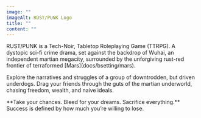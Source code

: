 ```yaml
---
image: ""
imageAlt: RUST/PUNK Logo
title: ""
content: ""
---
```


<div class="text-justify">
RUST/PUNK is a Tech-Noir, Tabletop Roleplaying Game (TTRPG). A dystopic sci-fi crime drama, set against the backdrop of Wuhai, an independent martian megacity, surrounded by the unforgiving rust-red frontier of terraformed [Mars](docs/bsetting/mars).

Explore the narratives and struggles of a group of downtrodden, but driven underdogs. 
Drag your friends through the guts of the martian underworld, chasing freedom, wealth, and naive ideals. 
 
</div>
<div class="text-center">
**Take your chances. Bleed for your dreams. Sacrifice everything.**<br/>
Success is defined by how much you’re willing to lose.
</div>